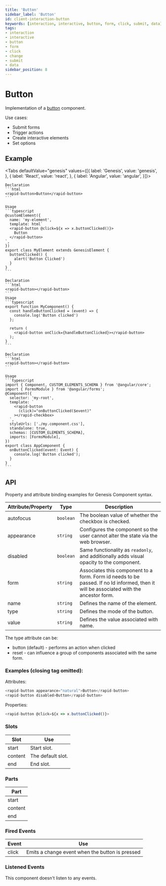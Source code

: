 ```yaml
---
title: 'Button'
sidebar_label: 'Button'
id: client-interaction-button
keywords: [interaction, interactive, button, form, click, submit, data]
tags:
- interaction
- interactive
- button
- form
- click
- change
- submit
- data
sidebar_position: 8
---
```



# Button

Implementation of a [button](https://developer.mozilla.org/en-US/docs/Web/HTML/Element/input/button) component.

Use cases:
* Submit forms
* Trigger actions
* Create interactive elements
* Set options

## Example

<ButtonDemo />

<Tabs defaultValue="genesis" values={[{ label: 'Genesis', value: 'genesis', }, { label: 'React', value: 'react', }, { label: 'Angular', value: 'angular', }]}>

  <TabItem value="genesis">

    Declaration
    ```html
    <rapid-button>Button</rapid-button>
    ```

    Usage
    ```typescript
    @customElement({
      name: 'my-element',
      template: html`
      <rapid-button @click=${x => x.buttonClicked()}>
        Button
      </rapid-button>
    `,
    })
    export class MyElement extends GenesisElement {
      buttonClicked() {
        alert('Button Clicked')
      }
    }
    ```

  </TabItem>
  <TabItem value="react">

    Declaration
    ```html
    <rapid-button></rapid-button>
    ```
    Usage
    ```typescript
    export function MyComponent() {
      const handleButtonClicked = (event) => {
        console.log('Button clicked')
      };

      return (
        <rapid-button onClick={handleButtonClicked}></rapid-button>
      );
    }
    ```
  </TabItem>
  <TabItem value="angular">

    Declaration
    ```html
    <rapid-button></rapid-button>
    ```

    Usage
    ```typescript
    import { Component, CUSTOM_ELEMENTS_SCHEMA } from '@angular/core';
    import { FormsModule } from '@angular/forms';
    @Component({
      selector: 'my-root',
      template: `
        <rapid-button
          (click)="onButtonClicked($event)"
        ></rapid-checkbox>
      `,
      styleUrls: ['./my.component.css'],
      standalone: true,
      schemas: [CUSTOM_ELEMENTS_SCHEMA],
      imports: [FormsModule],
    })
    export class AppComponent {
      onButtonClicked(event: Event) {
        console.log('Button clicked');
      }
    }
    ```
  </TabItem>
</Tabs>

## API

Property and attribute binding examples for Genesis Component syntax.

| Attribute/Property | Type | Description |
|---|---|---|
|autofocus|`boolean`|The boolean value of whether the checkbox is checked. |
|appearance|`string`|Configures the component so the user cannot alter the state via the web browser.|
|disabled|`boolean`|Same functionality as `readonly`, and additionally adds visual opacity to the component.|
|form|`string`|Associates this component to a form. Form id needs to be passed. If no Id informed, then it will be associated with the ancestor form.|
|name|`string`|Defines the name of the element.|
|type|`string`|Defines the mode of the button.|
|value|`string`|Defines the value associated with name.|

The type attribute can be:
* button (default) - performs an action when clicked
* reset - can influence a group of components associated with the same form.

### Examples (closing tag omitted):

Attributes:
```typescript
<rapid-button appearance="natural">Button</rapid-button>
<rapid-button disabled>Button</rapid-button>
```

Properties:
```typescript
<rapid-button @click=${x => x.buttonClicked()}>
```

### Slots

| Slot | Use |
|---|---|
| start | Start slot. |
| content | The default slot. |
| end | End slot. |

### Parts

| Part |
|---|
| start |
| content |
| end |

### Fired Events

| Event | Use |
|---|---|
| click | Emits a change event when the button is pressed |

### Listened Events

This component doesn't listen to any events.
